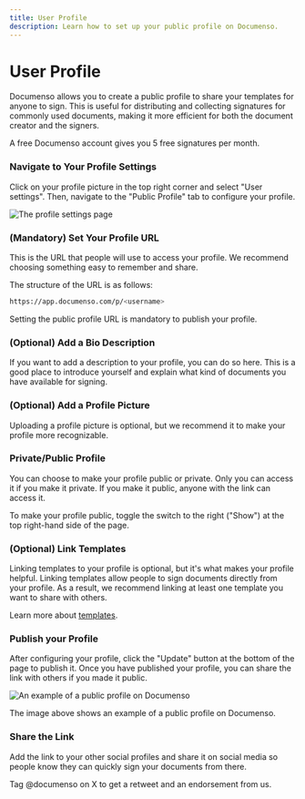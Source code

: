 ```yaml
---
title: User Profile
description: Learn how to set up your public profile on Documenso.
---
```



# User Profile

Documenso allows you to create a public profile to share your templates for anyone to sign. This is useful for distributing and collecting signatures for commonly used documents, making it more efficient for both the document creator and the signers.

<Callout type="info">A free Documenso account gives you 5 free signatures per month.</Callout>

<Steps>

### Navigate to Your Profile Settings

Click on your profile picture in the top right corner and select "User settings". Then, navigate to the "Public Profile" tab to configure your profile.

![The profile settings page](/public-profile/documenso-public-profile-settings.webp)

### (Mandatory) Set Your Profile URL

This is the URL that people will use to access your profile. We recommend choosing something easy to remember and share.

The structure of the URL is as follows:

```bash
https://app.documenso.com/p/<username>
```

Setting the public profile URL is mandatory to publish your profile.

### (Optional) Add a Bio Description

If you want to add a description to your profile, you can do so here. This is a good place to introduce yourself and explain what kind of documents you have available for signing.

### (Optional) Add a Profile Picture

Uploading a profile picture is optional, but we recommend it to make your profile more recognizable.

### Private/Public Profile

You can choose to make your profile public or private. Only you can access it if you make it private. If you make it public, anyone with the link can access it.

To make your profile public, toggle the switch to the right ("Show") at the top right-hand side of the page.

### (Optional) Link Templates

Linking templates to your profile is optional, but it's what makes your profile helpful. Linking templates allow people to sign documents directly from your profile. As a result, we recommend linking at least one template you want to share with others.

Learn more about [templates](/users/templates).

### Publish your Profile

After configuring your profile, click the "Update" button at the bottom of the page to publish it. Once you have published your profile, you can share the link with others if you made it public.

![An example of a public profile on Documenso](/direct-links/documenso-profile.webp)

The image above shows an example of a public profile on Documenso.

### Share the Link

Add the link to your other social profiles and share it on social media so people know they can quickly sign your documents from there.

<Callout>Tag @documenso on X to get a retweet and an endorsement from us.</Callout>

</Steps>
